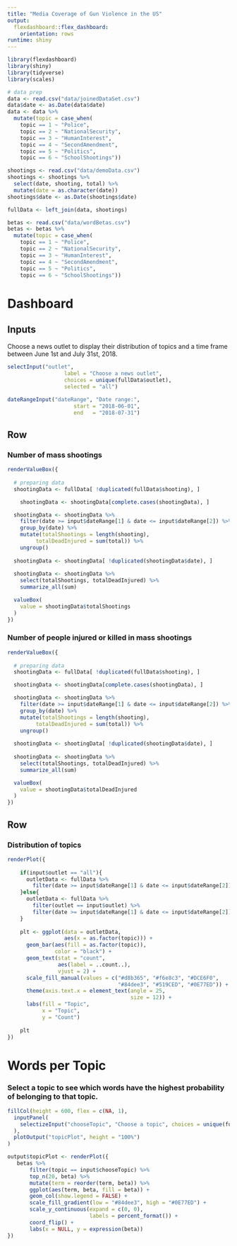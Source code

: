 ```yaml
---
title: "Media Coverage of Gun Violence in the US"
output: 
  flexdashboard::flex_dashboard:
    orientation: rows
runtime: shiny
---
```


```r
library(flexdashboard)
library(shiny)
library(tidyverse)
library(scales)

# data prep
data <- read.csv("data/joinedDataSet.csv")
data$date <- as.Date(data$date)
data <- data %>% 
  mutate(topic = case_when(
    topic == 1 ~ "Police",
    topic == 2 ~ "NationalSecurity",
    topic == 3 ~ "HumanInterest",
    topic == 4 ~ "SecondAmendment",
    topic == 5 ~ "Politics",
    topic == 6 ~ "SchoolShootings"))

shootings <- read.csv("data/demoData.csv")
shootings <- shootings %>% 
  select(date, shooting, total) %>% 
  mutate(date = as.character(date))
shootings$date <- as.Date(shootings$date)

fullData <- left_join(data, shootings)

betas <- read.csv("data/wordBetas.csv")
betas <- betas %>% 
  mutate(topic = case_when(
    topic == 1 ~ "Police",
    topic == 2 ~ "NationalSecurity",
    topic == 3 ~ "HumanInterest",
    topic == 4 ~ "SecondAmendment",
    topic == 5 ~ "Politics",
    topic == 6 ~ "SchoolShootings"))

```

Dashboard {data-icon="fa-bar-chart"}
=======================================================================

Inputs {.sidebar}
-------------------------------------
Choose a news outlet to display their distribution of topics and a time frame between June 1st and July 31st, 2018.

```r
selectInput("outlet", 
                  label = "Choose a news outlet",
                  choices = unique(fullData$outlet),
                  selected = "all")

dateRangeInput("dateRange", "Date range:",
                     start = "2018-06-01",
                     end   = "2018-07-31")
```

Row
-----------------------------------------------------------------------

### Number of mass shootings {.value-box}

```r
renderValueBox({
  
  # preparing data
  shootingData <- fullData[ !duplicated(fullData$shooting), ]

    shootingData <- shootingData[complete.cases(shootingData), ]

  shootingData <- shootingData %>%
    filter(date >= input$dateRange[1] & date <= input$dateRange[2]) %>% 
    group_by(date) %>% 
    mutate(totalShootings = length(shooting),
         totalDeadInjured = sum(total)) %>% 
    ungroup() 
    
  shootingData <- shootingData[ !duplicated(shootingData$date), ]
    
  shootingData <- shootingData %>% 
    select(totalShootings, totalDeadInjured) %>% 
    summarize_all(sum) 

  valueBox(
    value = shootingData$totalShootings
  )
})
```

### Number of people injured or killed in mass shootings {.value-box}

```r
renderValueBox({
  
  # preparing data
  shootingData <- fullData[ !duplicated(fullData$shooting), ]

  shootingData <- shootingData[complete.cases(shootingData), ]

  shootingData <- shootingData %>%
    filter(date >= input$dateRange[1] & date <= input$dateRange[2]) %>% 
    group_by(date) %>% 
    mutate(totalShootings = length(shooting),
         totalDeadInjured = sum(total)) %>% 
    ungroup() 
    
  shootingData <- shootingData[ !duplicated(shootingData$date), ]
    
  shootingData <- shootingData %>% 
    select(totalShootings, totalDeadInjured) %>% 
    summarize_all(sum) 

  valueBox(
    value = shootingData$totalDeadInjured
  )
})
```

Row
-----------------------------------------------------------------------

### Distribution of topics

```r

renderPlot({
    
    if(input$outlet == "all"){
      outletData <- fullData %>% 
        filter(date >= input$dateRange[1] & date <= input$dateRange[2])
    }else{
      outletData <- fullData %>% 
        filter(outlet == input$outlet) %>% 
        filter(date >= input$dateRange[1] & date <= input$dateRange[2])
    }
    
    plt <- ggplot(data = outletData, 
                  aes(x = as.factor(topic))) +
      geom_bar(aes(fill = as.factor(topic)),
               color = "black") +
      geom_text(stat = "count", 
                aes(label = ..count..), 
                vjust = 2) +
      scale_fill_manual(values = c("#d8b365", "#f6e8c3", "#DCE6F0", 
                                   "#84dee3", "#519CED", "#0E77ED")) +
      theme(axis.text.x = element_text(angle = 25,
                                       size = 12)) +
      labs(fill = "Topic",
           x = "Topic",
           y = "Count")
    
    plt
})
```


Words per Topic {data-icon="fa-list"}
====================================================================

### Select a topic to see which words have the highest probability of belonging to that topic.

```r

fillCol(height = 600, flex = c(NA, 1), 
  inputPanel(
    selectizeInput("chooseTopic", "Choose a topic", choices = unique(fullData$topic))
  ),
  plotOutput("topicPlot", height = "100%")
)

output$topicPlot <- renderPlot({
   betas %>%
       filter(topic == input$chooseTopic) %>%
       top_n(20, beta) %>%
       mutate(term = reorder(term, beta)) %>%
       ggplot(aes(term, beta, fill = beta)) +
       geom_col(show.legend = FALSE) +
       scale_fill_gradient(low = "#84dee3", high = "#0E77ED") +
       scale_y_continuous(expand = c(0, 0),
                          labels = percent_format()) +
       coord_flip() +
       labs(x = NULL, y = expression(beta))
})
```